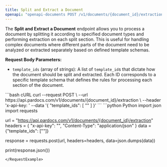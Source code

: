 ---
title: Split and Extract a Document
openapi: "openapi-documents POST /v1/documents/{document_id}/extraction"
---

The **Split and Extract a Document** endpoint allows you to process a document by splitting it according to specified document types and performing extraction on each split section. This is useful for handling complex documents where different parts of the document need to be analyzed or extracted separately based on defined template schemas.

**Request Body Parameters:**

- `template_ids` (array of strings): A list of `template_id`s that dictate how the document should be split and extracted. Each ID corresponds to a specific template schema that defines the rules for processing each section of the document.

<RequestExample>
```bash cURL
curl --request POST \
  --url https://api.pardocs.com/v1/documents/{document_id}/extraction \
  --header 'x-api-key: <api-key>'
  --data '{
  "template_ids": [
    "<string>"
  ]
}'
```
```python Python
import json
import requests

url = "https://api.pardocs.com/v1/documents/{document_id}/extraction"
headers = {
    "x-api-key": "<api-key>",
    "Content-Type": "application/json"
}
data = {"template_ids": ["<string>"]}

response = requests.post(url, headers=headers, data=json.dumps(data))

print(response.json())
```
</RequestExample>
